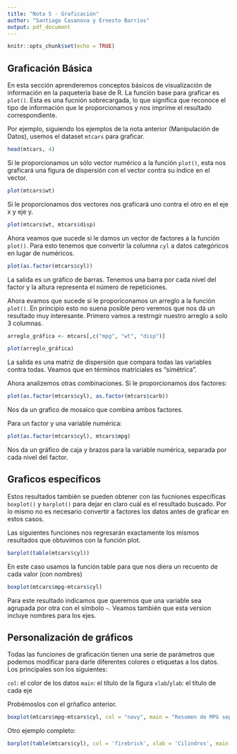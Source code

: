 ```yaml
---
title: "Nota 5 - Graficación"
author: "Santiago Casanova y Ernesto Barrios"
output: pdf_document
---
```


```r
knitr::opts_chunk$set(echo = TRUE)
```

## Graficación Básica

En esta sección aprenderemos conceptos básicos de visualización de información en la paquetería base de R. La función base para graficar es `plot()`. Esta es una fucnión sobrecargada, lo que significa que reconoce el tipo de información que le proporcionamos y nos imprime el resultado correspondiente.

Por ejemplo, siguiendo los ejemplos de la nota anterior (Manipulación de Datos), usemos el dataset `mtcars` para graficar. 

```r
head(mtcars, 4)
```

Si le proporcionamos un sólo vector numérico a la función `plot()`, esta nos graficará una figura de dispersión con el vector contra su índice en el vector.

```r
plot(mtcars$wt)
```

Si le proporcionamos dos vectores nos graficará uno contra el otro en el eje x y eje y.

```r
plot(mtcars$wt, mtcars$disp)
```

Ahora veamos que sucede si le damos un vector de factores a la función `plot()`. Para esto tenemos que convertir la columna `cyl` a datos categóricos en lugar de numéricos.

```r
plot(as.factor(mtcars$cyl))
```

La salida es un gráfico de barras. Tenemos una barra por cada nivel del factor y la altura representa el número de repeticiones.

Ahora evamos que sucede si le proporiconamos un arreglo a la función `plot()`. En principio esto no suena posible pero veremos que nos dá un resultado muy interesante. Primero vamos a restrngir nuestro arreglo a solo 3 columnas.

```r
arreglo_gráfica <- mtcars[,c("mpg", "wt", "disp")]

plot(arreglo_gráfica)
```

La salida es una matriz de dispersión que compara todas las variables contra todas. Veamos que en términos matriciales es "simétrica".

Ahora analizemos otras combinaciones. Si le proporcionamos dos factores:

```r
plot(as.factor(mtcars$cyl), as.factor(mtcars$carb))
```

Nos da un grafico de mosaico que combina ambos factores.

Para un factor y una variable numérica:

```r
plot(as.factor(mtcars$cyl), mtcars$mpg)
```

Nos da un gráfico de caja y brazos para la variable numérica, separada por cada nivel del factor.

## Graficos específicos

Estos resultados también se pueden obtener con las fucniones específicas `boxplot()` y `barplot()` para dejar en claro cuál es el resultado buscado. Por lo mismo no es necesario convertir a factores los datos antes de graficar en estos casos.

Las siguientes funciones nos regresarán exactamente los mismos resultados que obtuvimos con la función plot.

```r
barplot(table(mtcars$cyl))
```

En este caso usamos la función table para que nos diera un recuento de cada valor (con nombres)

```r
boxplot(mtcars$mpg~mtcars$cyl)
```
Para este resultado indicamos que queremos que una variable sea agrupada por otra con el símbolo `~`. Veamos también que esta version incluye nombres para los ejes.

## Personalización de gráficos

Todas las funciones de graficación tienen una serie de parámetros que podemos modificar para darle diferentes colores o etiquetas a los datos. Los principales son los siguientes:

`col`: el color de los datos
`main`: el título de la figura
`xlab`/`ylab`: el título de cada eje

Probémoslos con el grñafico anterior.

```r
boxplot(mtcars$mpg~mtcars$cyl, col = "navy", main = "Resumen de MPG separado por CYL", xlab = "# de cilindros", ylab = "Millas por galón")
```

Otro ejemplo completo:
```r
barplot(table(mtcars$cyl), col = 'firebrick', xlab = 'Cilindros', main = 'Número de cilindros')
```


